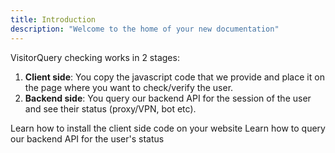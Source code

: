 ```yaml
---
title: Introduction
description: "Welcome to the home of your new documentation"
---
```


<Info>VisitorQuery checking works in 2 stages:</Info>

1. **Client side**: You copy the javascript code that we provide and place it on the page where you want to check/verify the user.
2. **Backend side**: You query our backend API for the session of the user and see their status (proxy/VPN, bot etc).

<CardGroup cols={2}>
  <Card
    title="Client install guide"
    icon="scroll"
    href="https://mintlify.com/docs/quickstart"
  >
    Learn how to install the client side code on your website
  </Card>
  <Card
    title="Backend API docs"
    icon="arrow-right-arrow-left"
    href="https://mintlify.com/docs/development"
  >
    Learn how to query our backend API for the user's status
  </Card>
</CardGroup>
